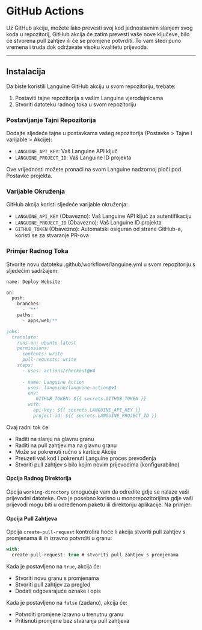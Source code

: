 # GitHub Actions

Uz GitHub akciju, možete lako prevesti svoj kod jednostavnim slanjem svog koda u repozitorij, GitHub akcija će zatim prevesti vaše nove ključeve, bilo će stvorena pull zahtjev ili će se promjene potvrditi.
To vam štedi puno vremena i truda dok održavate visoku kvalitetu prijevoda.

---

## Instalacija

Da biste koristili Languine GitHub akciju u svom repozitoriju, trebate:

1. Postaviti tajne repozitorija s vašim Languine vjerodajnicama
2. Stvoriti datoteku radnog toka u svom repozitoriju

### Postavljanje Tajni Repozitorija

Dodajte sljedeće tajne u postavkama vašeg repozitorija (Postavke > Tajne i varijable > Akcije):

- `LANGUINE_API_KEY`: Vaš Languine API ključ
- `LANGUINE_PROJECT_ID`: Vaš Languine ID projekta

Ove vrijednosti možete pronaći na svom Languine nadzornoj ploči pod Postavke projekta.



### Varijable Okruženja

GitHub akcija koristi sljedeće varijable okruženja:
- `LANGUINE_API_KEY` (Obavezno): Vaš Languine API ključ za autentifikaciju
- `LANGUINE_PROJECT_ID` (Obavezno): Vaš Languine ID projekta 
- `GITHUB_TOKEN` (Obavezno): Automatski osiguran od strane GitHub-a, koristi se za stvaranje PR-ova

### Primjer Radnog Toka

Stvorite novu datoteku .github/workflows/languine.yml u svom repozitoriju s sljedećim sadržajem:

```ts title=".github/workflows/release.yml"
name: Deploy Website

on:
  push:
    branches:
      - '**'
    paths:
      - apps/web/**

jobs:
  translate:
    runs-on: ubuntu-latest
    permissions:
      contents: write
      pull-requests: write
    steps:
      - uses: actions/checkout@v4
      
      - name: Languine Action
        uses: languine/languine-action@v1
        env:
           GITHUB_TOKEN: ${{ secrets.GITHUB_TOKEN }}
        with:
          api-key: ${{ secrets.LANGUINE_API_KEY }}
          project-id: ${{ secrets.LANGUINE_PROJECT_ID }}
```
 
 Ovaj radni tok će:
- Raditi na slanju na glavnu granu
- Raditi na pull zahtjevima na glavnu granu
- Može se pokrenuti ručno s kartice Akcije
- Preuzeti vaš kod i pokrenuti Languine proces prevođenja
- Stvoriti pull zahtjev s bilo kojim novim prijevodima (konfigurabilno)

#### Opcija Radnog Direktorija

Opcija `working-directory` omogućuje vam da odredite gdje se nalaze vaši prijevodni datoteke. Ovo je posebno korisno u monorepozitorijima gdje vaši prijevodi mogu biti u određenom paketu ili direktoriju aplikacije. Na primjer:

#### Opcija Pull Zahtjeva

Opcija `create-pull-request` kontrolira hoće li akcija stvoriti pull zahtjev s promjenama ili ih izravno potvrditi u granu:

```typescript title=".github/workflows/languine.yml"
with:
  create-pull-request: true # stvoriti pull zahtjev s promjenama
```

Kada je postavljeno na `true`, akcija će:
- Stvoriti novu granu s promjenama
- Stvoriti pull zahtjev za pregled
- Dodati odgovarajuće oznake i opis

Kada je postavljeno na `false` (zadano), akcija će:
- Potvrditi promjene izravno u trenutnu granu
- Pritisnuti promjene bez stvaranja pull zahtjeva